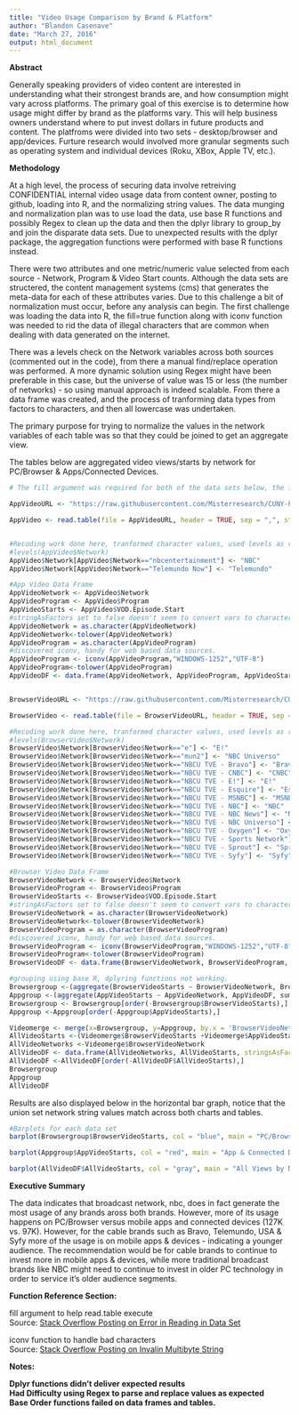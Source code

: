 ```yaml
---
title: "Video Usage Comparison by Brand & Platform"
author: "Blandon Casenave"
date: "March 27, 2016"
output: html_document
---
```


<b>Abstract</b><br>

Generally speaking providers of video content are interested in understanding what their strongest brands are, and how consumption might vary across platforms. The primary goal of this exercise is to determine how usage might differ by brand as the platforms vary. This will help business owners understand where to put invest dollars in future products and content. The platfroms were divided into two sets - desktop/browser and app/devices.  Furture research would involved more granular segments such as operating system and individual devices (Roku, XBox, Apple TV, etc.).

<b>Methodology</b><br>

At a high level, the process of securing data involve retreiving CONFIDENTIAL internal video usage data from content owner, posting to github, loading into R, and the normalizing string values. The data munging and normalization plan was to use load the data, use base R functions and possibly Regex to clean up the data and then the dplyr library to group_by and join the disparate data sets. Due to unexpected results with the dplyr package, the aggregation functions were performed with base R functions instead.  

There were two attributes and one metric/numeric value selected from each source - Network, Program & Video Start counts. Although the data sets are structered, the content management systems (cms) that generates the meta-data for each of these attributes varies. Due to this challenge a bit of normalization must occur, before any analysis can begin. The first challenge was loading the data into R, the fill=true function along with iconv function was needed to rid the data of illegal characters that are common when dealing with data generated on the internet. 

There was a levels check on the Network variables across both sources (commented out in the code), from there a manual find/replace operation was performed. A more dynamic solution using Regex might have been preferable in this case, but the universe of value was 15 or less (the number of networks) - so using manual approach is indeed scalable. From there a data frame was created, and the process of tranforming data types from factors to characters, and then all lowercase was undertaken. 

The primary purpose for trying to normalize the values in the network variables of each table was so that they could be joined to get an aggregate view.

The tables below are aggregated video views/starts by network for PC/Browser & Apps/Connected Devices. 

```r

# The fill argument was required for both of the data sets below, the first time I encountered the error scan message.

AppVideoURL <- "https://raw.githubusercontent.com/Misterresearch/CUNY-Projects/master/Digital%20App%20Video%20Consumption.csv"

AppVideo <- read.table(file = AppVideoURL, header = TRUE, sep = ",", strip.white = TRUE, na.strings = "", fill = TRUE)


#Recoding work done here, tranformed character values, used levels as reference.
#levels(AppVideo$Network)
AppVideo$Network[AppVideo$Network=="nbcentertainment"] <- "NBC"
AppVideo$Network[AppVideo$Network=="Telemundo Now"] <- "Telemundo"

#App Video Data Frame
AppVideoNetwork <- AppVideo$Network
AppVideoProgram <- AppVideo$Program
AppVideoStarts <- AppVideo$VOD.Episode.Start
#stringAsFactors set to false doesn't seem to convert vars to characters.
AppVideoNetwork = as.character(AppVideoNetwork)
AppVideoNetwork<-tolower(AppVideoNetwork)
AppVideoProgram = as.character(AppVideoProgram)
#discovered iconv, handy for web based data sources.
AppVideoProgram <- iconv(AppVideoProgram,"WINDOWS-1252","UTF-8")
AppVideoProgram<-tolower(AppVideoProgram)
AppVideoDF <- data.frame(AppVideoNetwork, AppVideoProgram, AppVideoStarts, row.names = NULL, check.rows = FALSE, stringsAsFactors = FALSE)


BrowserVideoURL <- "https://raw.githubusercontent.com/Misterresearch/CUNY-Projects/master/Digital%20Desktop%20Video%20Consumption.csv"

BrowserVideo <- read.table(file = BrowserVideoURL, header = TRUE, sep = ",", strip.white = TRUE, na.strings = "", fill = TRUE)

#Recoding work done here, tranformed character values, used levels as reference.
#levels(BrowserVideo$Network)
BrowserVideo$Network[BrowserVideo$Network=="e"] <- "E!"
BrowserVideo$Network[BrowserVideo$Network=="mun2"] <- "NBC Universo"
BrowserVideo$Network[BrowserVideo$Network=="NBCU TVE - Bravo"] <- "Bravo"
BrowserVideo$Network[BrowserVideo$Network=="NBCU TVE - CNBC"] <- "CNBC"
BrowserVideo$Network[BrowserVideo$Network=="NBCU TVE - E!"] <- "E!"
BrowserVideo$Network[BrowserVideo$Network=="NBCU TVE - Esquire"] <- "Esquire"
BrowserVideo$Network[BrowserVideo$Network=="NBCU TVE - MSNBC"] <- "MSNBC"
BrowserVideo$Network[BrowserVideo$Network=="NBCU TVE - NBC"] <- "NBC"
BrowserVideo$Network[BrowserVideo$Network=="NBCU TVE - NBC News"] <- "NBC News"
BrowserVideo$Network[BrowserVideo$Network=="NBCU TVE - NBC Universo"] <- "NBC Universo"
BrowserVideo$Network[BrowserVideo$Network=="NBCU TVE - Oxygen"] <- "Oxygen"
BrowserVideo$Network[BrowserVideo$Network=="NBCU TVE - Sports Network"] <- "Sports Network"
BrowserVideo$Network[BrowserVideo$Network=="NBCU TVE - Sprout"] <- "Sprout"
BrowserVideo$Network[BrowserVideo$Network=="NBCU TVE - Syfy"] <- "Syfy"

#Browser Video Data Frame
BrowserVideoNetwork <- BrowserVideo$Network
BrowserVideoProgram <- BrowserVideo$Program
BrowserVideoStarts <- BrowserVideo$VOD.Episode.Start
#stringAsFactors set to false doesn't seem to convert vars to characters.
BrowserVideoNetwork = as.character(BrowserVideoNetwork)
BrowserVideoNetwork<-tolower(BrowserVideoNetwork)
BrowserVideoProgram = as.character(BrowserVideoProgram)
#discovered iconv, handy for web based data sources.
BrowserVideoProgram <- iconv(BrowserVideoProgram,"WINDOWS-1252","UTF-8")
BrowserVideoProgram<-tolower(BrowserVideoProgram)
BrowserVideoDF <- data.frame(BrowserVideoNetwork, BrowserVideoProgram, BrowserVideoStarts, stringsAsFactors = FALSE)

#grouping using base R, dplyring functions not working.
Browsergroup <-(aggregate(BrowserVideoStarts ~ BrowserVideoNetwork, BrowserVideoDF, sum))
Appgroup <-(aggregate(AppVideoStarts ~ AppVideoNetwork, AppVideoDF, sum))
Browsergroup <- Browsergroup[order(-Browsergroup$BrowserVideoStarts),]
Appgroup <-Appgroup[order(-Appgroup$AppVideoStarts),]

Videomerge <- merge(x=Browsergroup, y=Appgroup, by.x = 'BrowserVideoNetwork', by.y = 'AppVideoNetwork')
AllVideoStarts <-(Videomerge$BrowserVideoStarts +Videomerge$AppVideoStarts)
AllVideoNetworks <-Videomerge$BrowserVideoNetwork
AllVideoDF <- data.frame(AllVideoNetworks, AllVideoStarts, stringsAsFactors = FALSE)
AllVideoDF <-AllVideoDF[order(-AllVideoDF$AllVideoStarts),]
Browsergroup
Appgroup
AllVideoDF
```

Results are also displayed below in the horizontal bar graph, notice that the union set network string values match across both charts and tables.  

```r
#Barplots for each data set
barplot(Browsergroup$BrowserVideoStarts, col = "blue", main = "PC/Browser Views by Network", xlab = "Video Starts", border = "red", horiz = TRUE, beside = TRUE, names.arg = Browsergroup$BrowserVideoNetwork, cex.names = .6, cex.axis = .6, las=2)

barplot(Appgroup$AppVideoStarts, col = "red", main = "App & Connected Device Views by Network", xlab = "Video Starts", border = "blue", horiz = TRUE, beside = TRUE, names.arg = Appgroup$AppVideoNetwork, cex.names = .6, cex.axis = .6, las=2)

barplot(AllVideoDF$AllVideoStarts, col = "gray", main = "All Views by Network", xlab = "Video Starts", border = "blue", horiz = TRUE, beside = TRUE, names.arg = AllVideoDF$AllVideoNetworks, cex.names = .6, cex.axis = .6, las=2)
```

<b>Executive Summary</b><br>

The data indicates that broadcast network, nbc, does in fact generate the most usage of any brands aross both brands. However, more of its usage happens on PC/Browser versus mobile apps and connected devices (127K vs. 97K).  However, for the cable brands such as Bravo, Telemundo, USA & Syfy more of the usage is on mobile apps & devices - indicating a younger audience. The recommendation would be for cable brands to continue to invest more in mobile apps & devices, while more traditional broadcast brands like NBC might need to continue to invest in older PC technology in order to service it's older audience segments.  

<b>Function Reference Section:</b>

fill argument to help read.table execute<br>
Source: <a href=http://stackoverflow.com/questions/18161009/error-in-reading-in-data-set-in-r>Stack Overflow Posting on Error in Reading in Data Set</a>

iconv function to handle bad characters<br>
Source: <a href=http://stackoverflow.com/questions/13187605/error-in-tolower-invalid-multibyte-string>Stack Overflow Posting on Invalin Multibyte String</a>

<b>Notes:<b><br>

Dplyr functions didn't deliver expected results<br>
Had Difficulty using Regex to parse and replace values as expected<br>
Base Order functions failed on data frames and tables.<br> 
